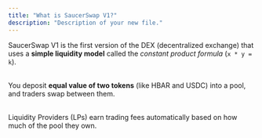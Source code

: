 ```yaml
---
title: "What is SaucerSwap V1?"
description: "Description of your new file."
---
```


SaucerSwap V1 is the first version of the DEX (decentralized exchange) that uses a **simple liquidity model** called the _constant product formula_ (`x * y = k`).

\
You deposit **equal value of two tokens** (like HBAR and USDC) into a pool, and traders swap between them.

\
Liquidity Providers (LPs) earn trading fees automatically based on how much of the pool they own.